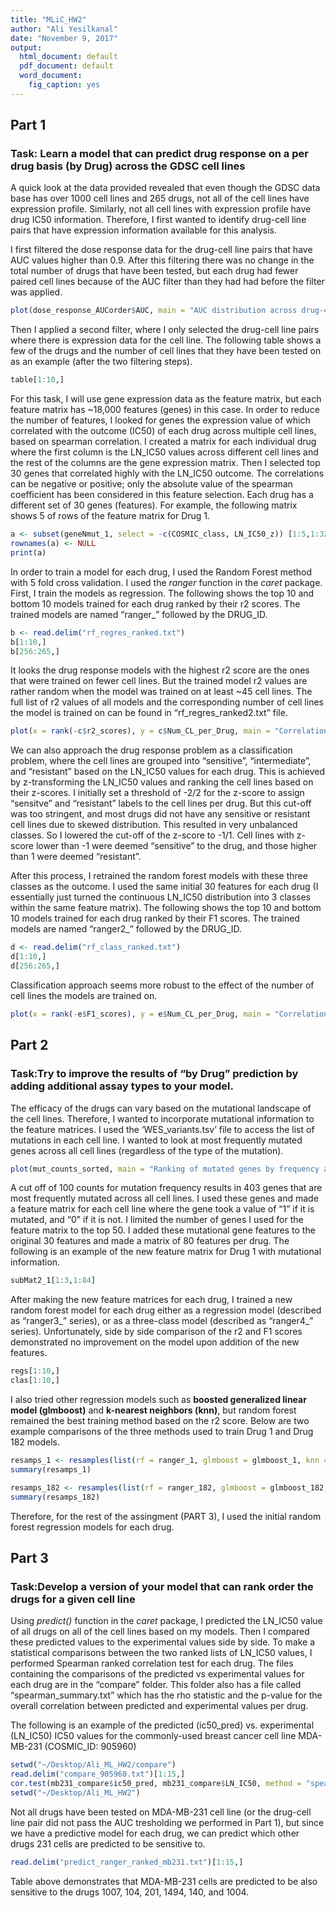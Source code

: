 ```yaml
---
title: "MLiC_HW2"
author: "Ali Yesilkanal"
date: "November 9, 2017"
output:
  html_document: default
  pdf_document: default
  word_document: 
    fig_caption: yes
---
```


## **Part 1**
### **Task:** Learn	a	model	that can	predict	drug	response	on	a	per	drug	basis	(by	Drug)	across	the	GDSC cell	lines 
A quick look at the data provided revealed that even though the GDSC data base has over 1000 cell lines and 265 drugs, not all of the cell lines have expression profile. Similarly, not all cell lines with expression profile have drug IC50 information. Therefore, I first wanted to identify drug-cell line pairs that have expression information available for this analysis. 

I first filtered the dose response data for the drug-cell line pairs that have AUC values higher than 0.9. After this filtering there was no change in the total number of drugs that have been tested, but each drug had fewer paired cell lines because of the AUC filter than they had had before the filter was applied. 

``` r
plot(dose_response_AUCorder$AUC, main = "AUC distribution across drug-cell line pairs", xlab = "index of drug - cell line pairs", ylab = "AUC")
```

Then I applied a second filter, where I only selected the drug-cell line pairs where there is expression data for the cell line. The following table shows a few of the drugs and the number of cell lines that they have been tested on as an example (after the two filtering steps).

``` r
table[1:10,]

```

For this task, I will use gene expression data as the feature matrix, but each feature matrix has ~18,000 features (genes) in this case. In order to reduce the number of features, I looked for genes the expression value of which correlated with the outcome (IC50) of each drug across multiple cell lines, based on spearman correlation. I created a matrix for each individual drug where the first column is the LN_IC50 values across different cell lines and the rest of the columns are the gene expression matrix. Then I selected top 30 genes that correlated highly with the LN_IC50 outcome. The correlations can be negative or positive; only the absolute value of the spearman coefficient has been considered in this feature selection. Each drug has a different set of 30 genes (features). For example, the following matrix shows 5 of rows of the feature matrix for Drug 1.

``` r
a <- subset(geneNmut_1, select = -c(COSMIC_class, LN_IC50_z)) [1:5,1:32]
rownames(a) <- NULL
print(a)

```

In order to train a model for each drug, I used the Random Forest method with 5 fold cross validation. I used the *ranger* function in the *caret* package. First, I train the models as regression. The following shows the top 10 and bottom 10 models trained for each drug ranked by their r2 scores. The trained models are named "ranger_" followed by the DRUG_ID.

``` r
b <- read.delim("rf_regres_ranked.txt")
b[1:10,]
b[256:265,]
```

It looks the drug response models with the highest r2 score are the ones that were trained on fewer cell lines. But the trained model r2 values are rather random when the model was trained on at least ~45 cell lines. The full list of r2 values of all models and the corresponding number of cell lines the model is trained on can be found in "rf_regres_ranked2.txt" file.

``` r
plot(x = rank(-c$r2_scores), y = c$Num_CL_per_Drug, main = "Correlation between r2 score of the model \n and the number of cell lines (per drug)", xlab = "ranking (highest to lowest r2 score)", ylab = "# of cell lines per drug")
```

We can also approach the drug response problem as a classification problem, where the cell lines are grouped into "sensitive", "intermediate", and "resistant" based on the LN_IC50 values for each drug. This is achieved by z-transforming the LN_IC50 values and ranking the cell lines based on their z-scores. I initially set a threshold of -2/2 for the z-score to assign "sensitve" and "resistant" labels to the cell lines per drug. But this cut-off was too stringent, and most drugs did not have any sensitive or resistant cell lines due to skewed distribution. This resulted in very unbalanced classes. So I lowered the cut-off of the z-score to -1/1. Cell lines with z-score lower than -1 were deemed "sensitive" to the drug, and those higher than 1 were deemed "resistant". 

After this process, I retrained the random forest models with these three classes as the outcome. I used the same initial 30 features for each drug (I essentially just turned the continuous LN_IC50 distribution into 3 classes within the same feature matrix). The following shows the top 10 and bottom 10 models trained for each drug ranked by their F1 scores. The trained models are named "ranger2_" followed by the DRUG_ID.

``` r
d <- read.delim("rf_class_ranked.txt")
d[1:10,]
d[256:265,]
```

Classification approach seems more robust to the effect of the number of cell lines the models are trained on.

``` r
plot(x = rank(-e$F1_scores), y = e$Num_CL_per_Drug, main = "Correlation between F1 score of the model \n and the number of cell lines (per drug)", xlab = "ranking (highest to lowest F1 score)", ylab = "# of cell lines per drug")
```

## **Part 2**
### **Task:**Try to improve	the	results of “by Drug” prediction by adding additional assay types to your model.
The efficacy of the drugs can vary based on the mutational landscape of the cell lines. Therefore, I wanted to incorporate mutational information to the feature matrices. I used the 'WES_variants.tsv' file to access the list of mutations in each cell line. I wanted to look at most frequently mutated genes across all cell lines (regardless of the type of the mutation). 

``` r
plot(mut_counts_sorted, main = "Ranking of mutated genes by frequency across cell lines", ylab = "Mutation count")
```

A cut off of 100 counts for mutation frequency results in 403 genes that are most frequently mutated across all cell lines. I used these genes and made a feature matrix for each cell line where the gene took a value of "1" if it is mutated, and "0" if it is not. I limited the number of genes I used for the feature matrix to the top 50. I added these mutational gene features to the original 30 features and made a matrix of 80 features per drug. The following is an example of the new feature matrix for Drug 1 with mutational information.

``` r
subMat2_1[1:3,1:84]
```

After making the new feature matrices for each drug, I trained a new random forest model for each drug either as a regression model (described as "ranger3_" series), or as a three-class model (described as "ranger4_" series). Unfortunately, side by side comparison of the r2 and F1 scores demonstrated no improvement on the model upon addition of the new features. 

``` r
regs[1:10,]
clas[1:10,]
```

I also tried other regression models such as **boosted generalized linear model (glmboost)** and **k-nearest neighbors (knn)**, but random forest remained the best training method based on the r2 score. Below are two example comparisons of the three methods used to train Drug 1 and Drug 182 models.

``` r
resamps_1 <- resamples(list(rf = ranger_1, glmboost = glmboost_1, knn = knn_1))
summary(resamps_1)

resamps_182 <- resamples(list(rf = ranger_182, glmboost = glmboost_182, knn = knn_182))
summary(resamps_182)
```

Therefore, for the rest of the assingment (PART 3), I used the initial random forest regression models for each drug.

## **Part 3**
### **Task:**Develop	a	version	of	your	model	that	can	rank	order	the	drugs	for	a	given	cell line
Using *predict()* function in the *caret* package, I predicted the LN_IC50 value of all drugs on all of the cell lines based on my models. Then I compared these predicted values to the experimental values side by side. To make a statistical comparisons between the two ranked lists of LN_IC50 values, I performed Spearman ranked correlation test for each drug. The files containing the  comparisons of the predicted vs experimental values for each drug are in the "compare" folder. This folder also has a file called "spearman_summary.txt" which has the rho statistic and the p-value for the overall correlation between predicted and experimental values per drug. 

The following is an example of the predicted (ic50_pred) vs. experimental (LN_IC50) IC50 values for the commonly-used breast cancer cell line MDA-MB-231 (COSMIC_ID: 905960)

``` r
setwd("~/Desktop/Ali_ML_HW2/compare")
read.delim("compare_905960.txt")[1:15,]
cor.test(mb231_compare$ic50_pred, mb231_compare$LN_IC50, method = "spearman")
setwd("~/Desktop/Ali_ML_HW2")
```

Not all drugs have been tested on MDA-MB-231 cell line (or the drug-cell line pair did not pass the AUC tresholding we performed in Part 1), but since we have a predictive model for each drug, we can predict which other drugs 231 cells are predicted to be sensitive to.

``` r
read.delim("predict_ranger_ranked_mb231.txt")[1:15,]
```

Table above demonstrates that MDA-MB-231 cells are predicted to be also sensitive to the drugs 1007, 104, 201, 1494, 140, and 1004. 




